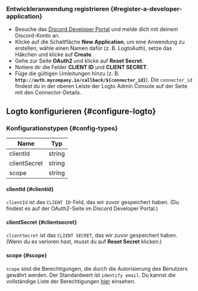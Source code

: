 ### Entwickleranwendung registrieren \{#register-a-developer-application}

- Besuche das [Discord Developer Portal](https://discord.com/developers/applications) und melde dich mit deinem Discord-Konto an.
- Klicke auf die Schaltfläche **New Application**, um eine Anwendung zu erstellen, wähle einen Namen dafür (z. B. LogtoAuth), setze das Häkchen und klicke auf **Create**.
- Gehe zur Seite **OAuth2** und klicke auf **Reset Secret**.
- Notiere dir die Felder **CLIENT ID** und **CLIENT SECRET**.
- Füge die gültigen Umleitungen hinzu (z. B. **`http://auth.mycompany.io/callback/${connector_id}`**). Die `connector_id` findest du in der oberen Leiste der Logto Admin Console auf der Seite mit den Connector-Details.

## Logto konfigurieren \{#configure-logto}

### Konfigurationstypen \{#config-types}

| Name         | Typ    |
| ------------ | ------ |
| clientId     | string |
| clientSecret | string |
| scope        | string |

#### clientId \{#clientid}

`clientId` ist das `CLIENT ID`-Feld, das wir zuvor gespeichert haben.
(Du findest es auf der OAuth2-Seite im Discord Developer Portal.)

#### clientSecret \{#clientsecret}

`clientSecret` ist das `CLIENT SECRET`, das wir zuvor gespeichert haben.
(Wenn du es verloren hast, musst du auf **Reset Secret** klicken.)

#### scope \{#scope}

`scope` sind die Berechtigungen, die durch die Autorisierung des Benutzers gewährt werden. Der Standardwert ist `identify email`.
Du kannst die vollständige Liste der Berechtigungen [hier](https://discord.com/developers/docs/topics/oauth2#shared-resources-oauth2-scopes) einsehen.
